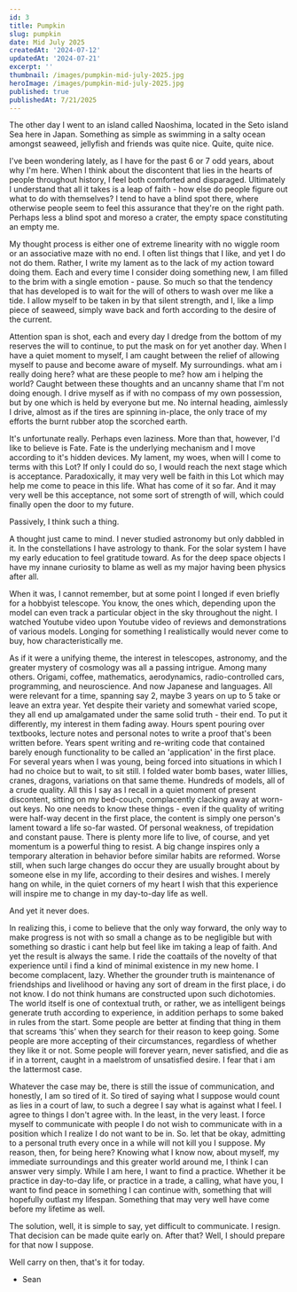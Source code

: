 ```yaml
---
id: 3
title: Pumpkin
slug: pumpkin
date: Mid July 2025
createdAt: '2024-07-12'
updatedAt: '2024-07-21'
excerpt: ''
thumbnail: /images/pumpkin-mid-july-2025.jpg
heroImage: /images/pumpkin-mid-july-2025.jpg
published: true
publishedAt: 7/21/2025
---
```


The other day I went to an island called Naoshima, located in the Seto island
Sea here in Japan. Something as simple as swimming in a salty ocean amongst 
seaweed, jellyfish and friends was quite nice. Quite, quite nice.

I've been wondering lately, as I have for the past 6 or 7 
odd years, about why I'm here. When I think about the
discontent that lies in the hearts of people throughout history, I feel both comforted and disparaged. Ultimately I understand that 
all it takes is a leap of faith - how else do people figure out what to do 
with themselves? I tend to have a blind spot there, where otherwise people
seem to feel this assurance that they're on the right path. Perhaps less a blind spot and moreso a crater, the empty space constituting an empty me.

My thought process is either one of extreme linearity with no wiggle room
or an associative maze with no end. I often list things that I like, and yet I do 
not do them. Rather, I write my lament as to the lack of my action toward doing them.
Each and every time I consider doing something new, I am filled to the brim with a 
single emotion - pause. So much so that the tendency that has developed is to wait 
for the will of others to wash over me like a tide. I allow myself to be taken in 
by that silent strength, and I, like a limp piece of seaweed, simply wave back 
and forth according to the desire of the current.

Attention span is shot, each and every day I dredge from the bottom of my reserves 
the will to continue, to put the mask on for yet another day. When I have a quiet 
moment to myself, I am caught between the relief of allowing myself to pause and 
become aware of myself. My surroundings. what am i really doing here? what are 
these people to me? how am i helping the world? Caught between these thoughts and 
an uncanny shame that I'm not doing enough. I drive myself as if with no compass 
of my own possession, but by one which is held by everyone but me. No internal 
heading, aimlessly I drive, almost as if the tires are spinning in-place, the only 
trace of my efforts the burnt rubber atop the scorched earth.

It's unfortunate really. Perhaps even laziness. More than that, however, I'd like to 
believe is Fate. Fate is the underlying mechanism and I move according to it's hidden 
devices. My lament, my woes, when will I come to terms with this Lot? If only I could
do so, I would reach the next stage which is acceptance. Paradoxically, it may very 
well be faith in this Lot which may help me come to peace in this life. What has 
come of it so far. And it may very well be this acceptance, not some sort of strength 
of will, which could finally open the door to my future. 

Passively, I think such a thing.

A thought just came to mind. I never studied astronomy but only dabbled in it. In 
the constellations I have astrology to thank. For the solar system I have my early 
education to feel gratitude toward. As for the deep space objects I have my innane 
curiosity to blame as well as my major having been physics after all.

When it was, I cannot remember, but at some point I longed if even briefly for a 
hobbyist telescope. You know, the ones which, depending upon the model can even track 
a particular object in the sky throughout the night. I watched Youtube video upon 
Youtube video of reviews and demonstrations of various models. Longing for something 
I realistically would never come to buy, how characteristically me.

As if it were a unifying theme, the interest in telescopes, astronomy, and the greater 
mystery of cosmology was all a passing intrigue. Among many others. Origami, coffee,
mathematics, aerodynamics, radio-controlled cars, programming, and neuroscience. 
And now Japanese and languages. All were relevant for a time, spanning say 2, maybe 3
years on up to 5 take or leave an extra year. Yet despite their variety and somewhat
varied scope, they all end up amalgamated under the same solid truth - their end. To put 
it differently, my interest in them fading away. Hours spent pouring over textbooks,
lecture notes and personal notes to write a proof that's been written before. Years spent
writing and re-writing code that contained barely enough functionality to be called an 
'application' in the first place. For several years when I was young, being forced into 
situations in which I had no choice but to wait, to sit still. I folded water bomb bases,
water lillies, cranes, dragons, variations on that same theme. Hundreds of models, all of 
a crude quality. All this I say as I recall in a quiet moment of present discontent, sitting 
on my bed-couch, complacently clacking away at worn-out keys. No one needs to know these 
things - even if the quality of writing were half-way decent in the first place, the content
is simply one person's lament toward a life so-far wasted. Of personal weakness, of trepidation
and constant pause. There is plenty more life to live, of course, and yet momentum is a powerful
thing to resist. A big change inspires only a temporary alteration in behavior before similar 
habits are reformed. Worse still, when such large changes do occur they are usually brought about 
by someone else in my life, according to their desires and wishes. I merely hang on while, in the 
quiet corners of my heart I wish that this experience will inspire me to change in my day-to-day 
life as well.

And yet it never does.

In realizing this, i come to believe that the only way forward, the only way to make progress is 
not with so small a change as to be negligible but with something so drastic i cant help but feel 
like im taking a leap of faith. And yet the result is always the same. I ride the coattails of the 
novelty of that experience until i find a kind of minimal existence in my new home. I become complacent, lazy. 
Whether the grounder truth is maintenance of friendships and livelihood or having any sort of dream in the 
first place, i do not know. I do not think humans are constructed upon such dichotomies. The world itself is 
one of contextual truth, or rather, we as intelligent beings generate truth according to experience, in addition 
perhaps to some baked in rules from the start. Some people are better at finding that thing in them that screams ‘this’ 
when they search for their reason to keep going. Some people are more accepting of their circumstances, regardless of 
whether they like it or not. Some people will forever yearn, never satisfied, and die as if in a torrent, caught in a 
maelstrom of unsatisfied desire. I fear that i am the lattermost case.

Whatever the case may be, there is still the issue of communication, and honestly, I am so tired of it. 
So tired of saying what I suppose would count as lies in a court of law, to such a degree I say what is against 
what I feel. I agree to things I don't agree with. In the least, in the very least. I force myself 
to communicate with people I do not wish to communicate with in a position which I realize I do not want to be in. 
So. let that be okay, admitting to a personal truth every once in a while will not kill you I suppose. 
My reason, then, for being here? Knowing what I know now, about myself, my immediate surroundings and this greater 
world around me, I think I can answer very simply. While I am here, I want to find a practice. 
Whether it be practice in day-to-day life, or practice in a trade, a calling, what have you, I want to find 
peace in something I can continue with, something that will hopefully outlast my lifespan. Something that
may very well have come before my lifetime as well.

The solution, well, it is simple to say, yet difficult to communicate. I resign. That decision can be made 
quite early on. After that? Well, I should prepare for that now I suppose.

Well carry on then, that's it for today.

- Sean
